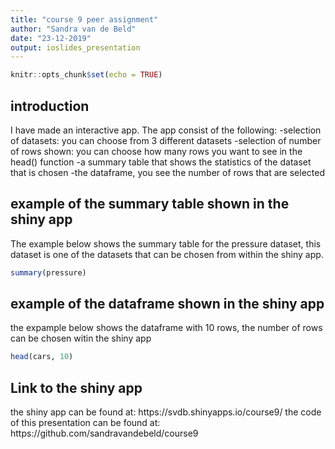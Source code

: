 ---
title: "course 9 peer assignment"
author: "Sandra van de Beld"
date: "23-12-2019"
output: ioslides_presentation
---

```{r setup, include=FALSE}
knitr::opts_chunk$set(echo = TRUE)
```


## introduction
I have made an interactive app. 
The app consist of the following: 
-selection of datasets: you can choose from 3 different datasets
-selection of number of rows shown: you can choose how many rows you want to see in the head() function
-a summary table that shows the statistics of the dataset that is chosen
-the dataframe, you see the number of rows that are selected


## example of the summary table shown in the shiny app
The example below shows the summary table for the pressure dataset, this dataset is one of the datasets that can be chosen from within the shiny app. 

```{r}
summary(pressure)
```

## example of the dataframe shown in the shiny app
the expample below shows the dataframe with 10 rows, the number of rows can be chosen witin the shiny app

```{r pressure, echo=TRUE}
head(cars, 10)
```

## Link to the shiny app
the shiny app can be found at: https://svdb.shinyapps.io/course9/
the code of this presentation can be found at: https://github.com/sandravandebeld/course9